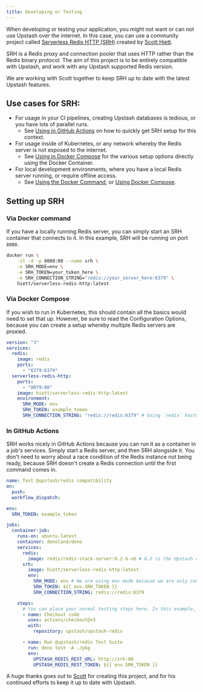 ```yaml
---
title: Developing or Testing
---
```


When developing or testing your application, you might not want or can not use
Upstash over the internet. In this case, you can use a community project called
[Serverless Redis HTTP (SRH)](https://github.com/hiett/serverless-redis-http)
created by [Scott Hiett](https://twitter.com/hiettdigital).

SRH is a Redis proxy and connection pooler that uses HTTP rather than the Redis
binary protocol. The aim of this project is to be entirely compatible with
Upstash, and work with any Upstash supported Redis version.

We are working with Scott together to keep SRH up to date with the latest
Upstash features.

## Use cases for SRH:

- For usage in your CI pipelines, creating Upstash databases is tedious, or you
  have lots of parallel runs.
  - See [Using in GitHub Actions](#in-github-actions) on how to quickly get SRH
    setup for this context.
- For usage inside of Kubernetes, or any network whereby the Redis server is not
  exposed to the internet.
  - See [Using in Docker Compose](#via-docker-compose) for the various setup
    options directly using the Docker Container.
- For local development environments, where you have a local Redis server
  running, or require offline access.
  - See [Using the Docker Command](#via-docker-command), or
    [Using Docker Compose](#via-docker-compose).

## Setting up SRH

### Via Docker command

If you have a locally running Redis server, you can simply start an SRH
container that connects to it. In this example, SRH will be running on port
`8080`.

```bash
docker run \
    -it -d -p 8080:80 --name srh \
    -e SRH_MODE=env \
    -e SRH_TOKEN=your_token_here \
    -e SRH_CONNECTION_STRING="redis://your_server_here:6379" \
    hiett/serverless-redis-http:latest
```

### Via Docker Compose

If you wish to run in Kubernetes, this should contain all the basics would need
to set that up. However, be sure to read the Configuration Options, because you
can create a setup whereby multiple Redis servers are proxied.

```yml
version: "3"
services:
  redis:
    image: redis
    ports:
      - "6379:6379"
  serverless-redis-http:
    ports:
      - "8079:80"
    image: hiett/serverless-redis-http:latest
    environment:
      SRH_MODE: env
      SRH_TOKEN: example_token
      SRH_CONNECTION_STRING: "redis://redis:6379" # Using `redis` hostname since they're in the same Docker network.
```

### In GitHub Actions

SRH works nicely in GitHub Actions because you can run it as a container in a
job's services. Simply start a Redis server, and then SRH alongside it. You
don't need to worry about a race condition of the Redis instance not being
ready, because SRH doesn't create a Redis connection until the first command
comes in.

```yml
name: Test @upstash/redis compatibility
on:
  push:
  workflow_dispatch:

env:
  SRH_TOKEN: example_token

jobs:
  container-job:
    runs-on: ubuntu-latest
    container: denoland/deno
    services:
      redis:
        image: redis/redis-stack-server:6.2.6-v6 # 6.2 is the Upstash compatible Redis version
      srh:
        image: hiett/serverless-redis-http:latest
        env:
          SRH_MODE: env # We are using env mode because we are only connecting to one server.
          SRH_TOKEN: ${{ env.SRH_TOKEN }}
          SRH_CONNECTION_STRING: redis://redis:6379

    steps:
      # You can place your normal testing steps here. In this example, we are running SRH against the upstash/upstash-redis test suite.
      - name: Checkout code
        uses: actions/checkout@v3
        with:
          repository: upstash/upstash-redis

      - name: Run @upstash/redis Test Suite
        run: deno test -A ./pkg
        env:
          UPSTASH_REDIS_REST_URL: http://srh:80
          UPSTASH_REDIS_REST_TOKEN: ${{ env.SRH_TOKEN }}
```

A huge thanks goes out to [Scott](https://hiett.dev/) for creating this project,
and for his continued efforts to keep it up to date with Upstash.
